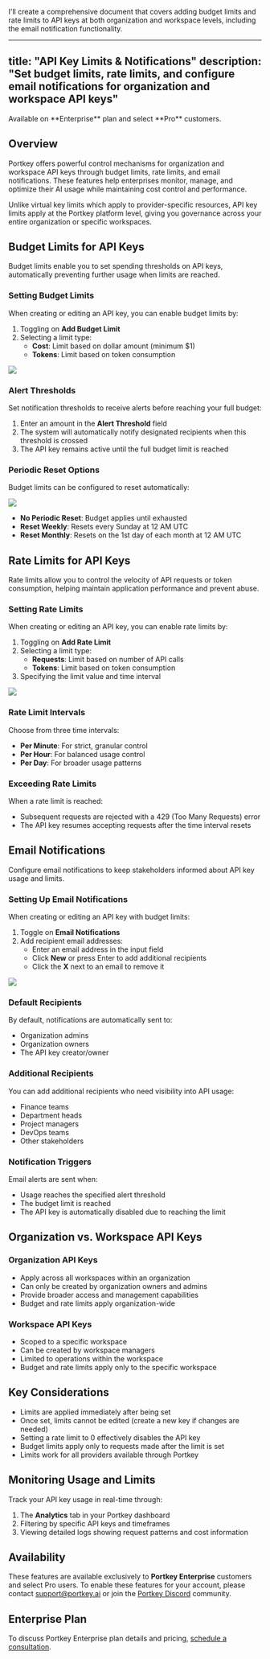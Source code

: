 I'll create a comprehensive document that covers adding budget limits and rate limits to API keys at both organization and workspace levels, including the email notification functionality.

---
title: "API Key Limits & Notifications"
description: "Set budget limits, rate limits, and configure email notifications for organization and workspace API keys"
---

<Info>
Available on **Enterprise** plan and select **Pro** customers.
</Info>

## Overview

Portkey offers powerful control mechanisms for organization and workspace API keys through budget limits, rate limits, and email notifications. These features help enterprises monitor, manage, and optimize their AI usage while maintaining cost control and performance.

Unlike virtual key limits which apply to provider-specific resources, API key limits apply at the Portkey platform level, giving you governance across your entire organization or specific workspaces.

## Budget Limits for API Keys

Budget limits enable you to set spending thresholds on API keys, automatically preventing further usage when limits are reached.

### Setting Budget Limits

When creating or editing an API key, you can enable budget limits by:

1. Toggling on **Add Budget Limit**
2. Selecting a limit type:
   - **Cost**: Limit based on dollar amount (minimum $1)
   - **Tokens**: Limit based on token consumption

<Frame caption="Budget limit options for API keys">
  <img src="/images/product/api-key-budget-limits.png" />
</Frame>

### Alert Thresholds

Set notification thresholds to receive alerts before reaching your full budget:

1. Enter an amount in the **Alert Threshold** field
2. The system will automatically notify designated recipients when this threshold is crossed
3. The API key remains active until the full budget limit is reached

### Periodic Reset Options

Budget limits can be configured to reset automatically:

<Frame caption="Budget limit reset options">
  <img src="/images/product/periodic-reset.png" />
</Frame>

- **No Periodic Reset**: Budget applies until exhausted
- **Reset Weekly**: Resets every Sunday at 12 AM UTC
- **Reset Monthly**: Resets on the 1st day of each month at 12 AM UTC

## Rate Limits for API Keys

Rate limits allow you to control the velocity of API requests or token consumption, helping maintain application performance and prevent abuse.

### Setting Rate Limits

When creating or editing an API key, you can enable rate limits by:

1. Toggling on **Add Rate Limit**
2. Selecting a limit type:
   - **Requests**: Limit based on number of API calls
   - **Tokens**: Limit based on token consumption
3. Specifying the limit value and time interval

<Frame caption="Rate limit options for API keys">
  <img src="/images/product/api-key-rate-limits.png" />
</Frame>

### Rate Limit Intervals

Choose from three time intervals:
- **Per Minute**: For strict, granular control
- **Per Hour**: For balanced usage control
- **Per Day**: For broader usage patterns

### Exceeding Rate Limits

When a rate limit is reached:
- Subsequent requests are rejected with a 429 (Too Many Requests) error
- The API key resumes accepting requests after the time interval resets

## Email Notifications

Configure email notifications to keep stakeholders informed about API key usage and limits.

### Setting Up Email Notifications

When creating or editing an API key with budget limits:

1. Toggle on **Email Notifications**
2. Add recipient email addresses:
   - Enter an email address in the input field
   - Click **New** or press Enter to add additional recipients
   - Click the **X** next to an email to remove it

<Frame caption="Email notification configuration">
  <img src="/images/product/email-notifications-budget.png" />
</Frame>

### Default Recipients

By default, notifications are automatically sent to:
- Organization admins
- Organization owners
- The API key creator/owner

### Additional Recipients

You can add additional recipients who need visibility into API usage:
- Finance teams
- Department heads
- Project managers
- DevOps teams
- Other stakeholders

### Notification Triggers

Email alerts are sent when:
- Usage reaches the specified alert threshold
- The budget limit is reached
- The API key is automatically disabled due to reaching the limit

## Organization vs. Workspace API Keys

### Organization API Keys

- Apply across all workspaces within an organization
- Can only be created by organization owners and admins
- Provide broader access and management capabilities
- Budget and rate limits apply organization-wide

### Workspace API Keys

- Scoped to a specific workspace
- Can be created by workspace managers
- Limited to operations within the workspace
- Budget and rate limits apply only to the specific workspace

## Key Considerations

- Limits are applied immediately after being set
- Once set, limits cannot be edited (create a new key if changes are needed)
- Setting a rate limit to 0 effectively disables the API key
- Budget limits apply only to requests made after the limit is set
- Limits work for all providers available through Portkey

## Monitoring Usage and Limits

Track your API key usage in real-time through:

1. The **Analytics** tab in your Portkey dashboard
2. Filtering by specific API keys and timeframes
3. Viewing detailed logs showing request patterns and cost information

## Availability

These features are available exclusively to **Portkey Enterprise** customers and select Pro users. To enable these features for your account, please contact [support@portkey.ai](mailto:support@portkey.ai) or join the [Portkey Discord](https://portkey.ai/community) community.

## Enterprise Plan

To discuss Portkey Enterprise plan details and pricing, [schedule a consultation](https://portkey.sh/demo-16).
